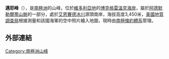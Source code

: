 {{coord|71|51|S|168|40|E|source:GNIS|display=title}}

'''邁耶峰'''（{{lang-en|Meier Peak}}），是[[南極洲|南極洲]]的山峰，位於[[維多利亞地|維多利亞地]]的[[博克格雷溫克海岸|博克格雷溫克海岸]]，屬於[[阿德默勒爾蒂山脈|阿德默勒爾蒂山脈]]的一部分，處於[[艾恩賽德冰川|艾恩賽德冰川]]源頭南岸，海拔高度3,450米，[[美國地質調查局|美國地質調查局]]根據測量和該國海軍的空中照片繪入地圖，現時由[[南極條約體系|南極條約體系]]管理。

==外部連結==
{{cite gnis | type = antarid | id = 9806| name = Meier Peak | accessdate = 2013-09-12}}

{{DEFAULTSORT:Meier Peak}}
[[Category:南極洲山峰|Category:南極洲山峰]]


{{BorchgrevinkCoast-geo-stub}}